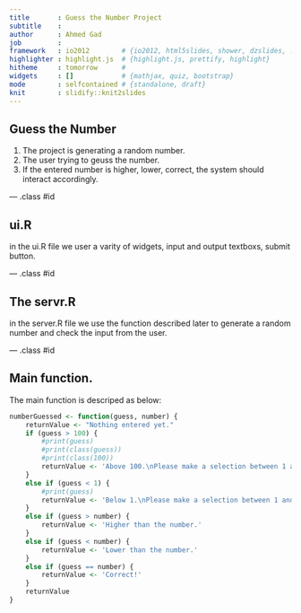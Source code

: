 ```yaml
---
title       : Guess the Number Project
subtitle    : 
author      : Ahmed Gad
job         : 
framework   : io2012        # {io2012, html5slides, shower, dzslides, ...}
highlighter : highlight.js  # {highlight.js, prettify, highlight}
hitheme     : tomorrow      # 
widgets     : []            # {mathjax, quiz, bootstrap}
mode        : selfcontained # {standalone, draft}
knit        : slidify::knit2slides
---
```


## Guess the Number

1. The project is generating a random number.
2. The user trying to geuss the number.
3. If the entered number is higher, lower, correct, the system should interact accordingly.


--- .class #id 



## ui.R

in the ui.R file we user a varity of widgets, input and output textboxs, submit button.

--- .class #id 


## The servr.R

in the server.R file we use the function described later to generate a random number and check the input from the user.

--- .class #id 

## Main function.

The main function is descriped as below:

```r
numberGuessed <- function(guess, number) {
    returnValue <- "Nothing entered yet."
    if (guess > 100) {
        #print(guess)
        #print(class(guess))
        #print(class(100))
        returnValue <- 'Above 100.\nPlease make a selection between 1 and 100.'
    }
    else if (guess < 1) {
        #print(guess)
        returnValue <- 'Below 1.\nPlease make a selection between 1 and 100.'
    }
    else if (guess > number) {
        returnValue <- 'Higher than the number.'
    }
    else if (guess < number) {
        returnValue <- 'Lower than the number.'
    }
    else if (guess == number) {
        returnValue <- 'Correct!'
    }
    returnValue
}


```
